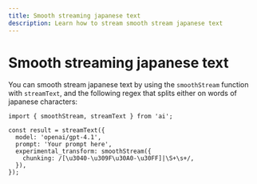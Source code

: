 ```yaml
---
title: Smooth streaming japanese text
description: Learn how to stream smooth stream japanese text
---
```


# Smooth streaming japanese text

You can smooth stream japanese text by using the `smoothStream` function with `streamText`, and the following regex that splits either on words of japanese characters:

```tsx filename="page.tsx"
import { smoothStream, streamText } from 'ai';

const result = streamText({
  model: 'openai/gpt-4.1',
  prompt: 'Your prompt here',
  experimental_transform: smoothStream({
    chunking: /[\u3040-\u309F\u30A0-\u30FF]|\S+\s+/,
  }),
});
```
